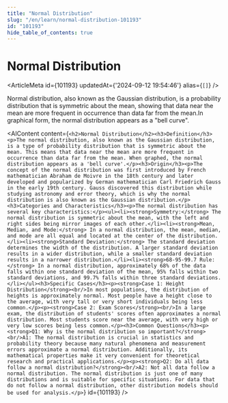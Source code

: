 ```yaml
---
title: "Normal Distribution"
slug: "/en/learn/normal-distribution-101193"
id: "101193"
hide_table_of_contents: true
---
```



# Normal Distribution

<ArticleMeta id={101193} updatedAt={'2024-09-12 19:54:46'} alias={`[]`} />
<div className='border-solid border-b border-t-0 my-4 border-[var(--ifm-color-gray-300)]' />

Normal distribution, also known as the Gaussian distribution, is a probability distribution that is symmetric about the mean, showing that data near the mean are more frequent in occurrence than data far from the mean.In graphical form, the normal distribution appears as a "bell curve".

<AIContent content={`<h2>Normal Distribution</h2><h3>Definition</h3><p>The normal distribution, also known as the Gaussian distribution, is a type of probability distribution that is symmetric about the mean. This means that data near the mean are more frequent in occurrence than data far from the mean. When graphed, the normal distribution appears as a 'bell curve'.</p><h3>Origin</h3><p>The concept of the normal distribution was first introduced by French mathematician Abraham de Moivre in the 18th century and later developed and popularized by German mathematician Carl Friedrich Gauss in the early 19th century. Gauss discovered this distribution while studying astronomy and error theory, which is why the normal distribution is also known as the Gaussian distribution.</p><h3>Categories and Characteristics</h3><p>The normal distribution has several key characteristics:</p><ul><li><strong>Symmetry:</strong> The normal distribution is symmetric about the mean, with the left and right sides being mirror images of each other.</li><li><strong>Mean, Median, and Mode:</strong> In a normal distribution, the mean, median, and mode are all equal and located at the center of the distribution.</li><li><strong>Standard Deviation:</strong> The standard deviation determines the width of the distribution. A larger standard deviation results in a wider distribution, while a smaller standard deviation results in a narrower distribution.</li><li><strong>68-95-99.7 Rule:</strong> In a normal distribution, approximately 68% of the data falls within one standard deviation of the mean, 95% falls within two standard deviations, and 99.7% falls within three standard deviations.</li></ul><h3>Specific Cases</h3><p><strong>Case 1: Height Distribution</strong><br/>In most populations, the distribution of heights is approximately normal. Most people have a height close to the average, with very tall or very short individuals being less common.</p><p><strong>Case 2: Exam Scores</strong><br/>In a large exam, the distribution of students' scores often approximates a normal distribution. Most students score near the average, with very high or very low scores being less common.</p><h3>Common Questions</h3><p><strong>Q1: Why is the normal distribution so important?</strong><br/>A1: The normal distribution is crucial in statistics and probability theory because many natural phenomena and measurement errors approximate a normal distribution. Additionally, its mathematical properties make it very convenient for theoretical research and practical applications.</p><p><strong>Q2: Do all data follow a normal distribution?</strong><br/>A2: Not all data follow a normal distribution. The normal distribution is just one of many distributions and is suitable for specific situations. For data that do not follow a normal distribution, other distribution models should be used for analysis.</p>`} id={101193} />
